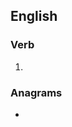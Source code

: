 {{also|op-ed}}
==English==

===Verb===
{{head|en|verb form}}

# {{en-past of|ope}}

===Anagrams===
* {{anagrams|en|a=deop|deop|depo|dope|p.o.'ed|p.o.ed|pedo|pedo-|pode|poed}}